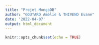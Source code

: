 ---
title: "Projet MongoDB"
author: "GOUTARD Amélie & THIVEND Evane"
date: '2022-04-07'
output: html_document
---

```{r setup, include=FALSE}
knitr::opts_chunk$set(echo = TRUE)
```



```{r}

```

